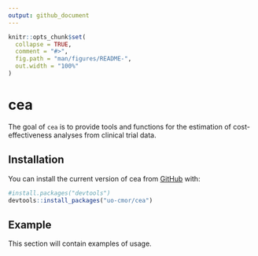 ```yaml
---
output: github_document
---
```


<!-- README.md is generated from README.Rmd. Please edit that file -->

```r
knitr::opts_chunk$set(
  collapse = TRUE,
  comment = "#>",
  fig.path = "man/figures/README-",
  out.width = "100%"
)
```

# cea

<!-- badges: start -->
<!-- badges: end -->

The goal of `cea` is to provide tools and functions for the estimation of cost-effectiveness analyses from clinical trial data.

## Installation

You can install the current version of cea from [GitHub](https://github.com) with:

``` r
#install.packages("devtools")
devtools::install_packages("uo-cmor/cea")
```

## Example

This section will contain examples of usage.
